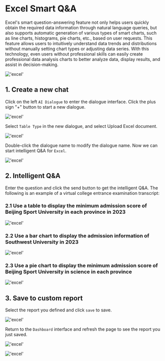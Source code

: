 # Excel Smart Q&A

Excel's smart question-answering feature not only helps users quickly obtain the required data information through natural language queries, but also supports automatic generation of various types of smart charts, such as line charts, histograms, pie charts, etc., based on user requests.
This feature allows users to intuitively understand data trends and distributions without manually setting chart types or adjusting data series.
With this technology, even users without professional skills can easily create professional data analysis charts to better analyze data, display results, and assist in decision-making.

!['excel'](/image/AI-image/excel001.gif)

## 1. Create a new chat

Click on the left `AI Dialogue` to enter the dialogue interface. Click the plus sign "+" button to start a new dialogue.

!['excel'](/image/AI-image/excel01.png)

Select `Table Type` in the new dialogue, and select Upload Excel document.

!['excel'](/image/AI-image/excel02.png)

Double-click the dialogue name to modify the dialogue name. Now we can start intelligent Q&A for `Excel`.

!['excel'](/image/AI-image/excel03.png)

## 2. Intelligent Q&A

Enter the question and click the send button to get the intelligent Q&A. The following is an example of a virtual college entrance examination transcript:

### 2.1 Use a table to display the minimum admission score of Beijing Sport University in each province in 2023

!['excel'](/image/AI-image/excel04.png)

### 2.2 Use a bar chart to display the admission information of Southwest University in 2023

!['excel'](/image/AI-image/excel05.png)

### 2.3 Use a pie chart to display the minimum admission score of Beijing Sport University in science in each province

!['excel'](/image/AI-image/excel06.png)

## 3. Save to custom report

Select the report you defined and click `save` to save.

!['excel'](/image/AI-image/excel07.png)

Return to the `Dashboard` interface and refresh the page to see the report you just saved.

!['excel'](/image/AI-image/excel.png)

!['excel'](/image/AI-image/excel08.png)